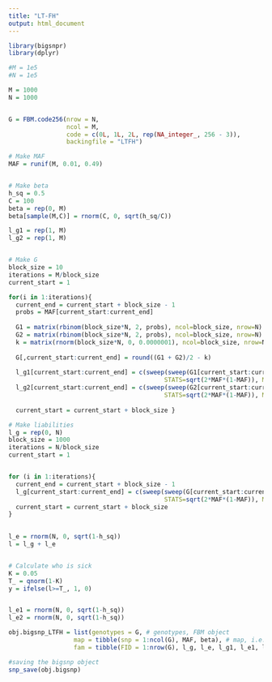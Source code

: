 ```yaml
---
title: "LT-FH"
output: html_document
---
```


```r
library(bigsnpr)
library(dplyr)

#M = 1e5
#N = 1e5

M = 1000
N = 1000


G = FBM.code256(nrow = N,
                ncol = M,
                code = c(0L, 1L, 2L, rep(NA_integer_, 256 - 3)),
                backingfile = "LTFH")


```





```r
# Make MAF
MAF = runif(M, 0.01, 0.49)


# Make beta
h_sq = 0.5
C = 100
beta = rep(0, M)
beta[sample(M,C)] = rnorm(C, 0, sqrt(h_sq/C))

l_g1 = rep(1, M)
l_g2 = rep(1, M)


# Make G
block_size = 10
iterations = M/block_size
current_start = 1

for(i in 1:iterations){
  current_end = current_start + block_size - 1
  probs = MAF[current_start:current_end]
  
  G1 = matrix(rbinom(block_size*N, 2, probs), ncol=block_size, nrow=N)
  G2 = matrix(rbinom(block_size*N, 2, probs), ncol=block_size, nrow=N)
  k = matrix(rnorm(block_size*N, 0, 0.0000001), ncol=block_size, nrow=N)
  
  G[,current_start:current_end] = round((G1 + G2)/2 - k)
  
  l_g1[current_start:current_end] = c(sweep(sweep(G1[current_start:current_end,], FUN = '-', STATS=2*MAF, MARGIN = 2), FUN='/',
                                           STATS=sqrt(2*MAF*(1-MAF)), MARGIN = 2)  %*% beta)
  l_g2[current_start:current_end] = c(sweep(sweep(G2[current_start:current_end,], FUN = '-', STATS=2*MAF, MARGIN = 2), FUN='/',
                                           STATS=sqrt(2*MAF*(1-MAF)), MARGIN = 2)  %*% beta)
  
  current_start = current_start + block_size }


```


```r
# Make liabilities
l_g = rep(0, N)
block_size = 1000
iterations = N/block_size
current_start = 1


for (i in 1:iterations){
  current_end = current_start + block_size - 1
  l_g[current_start:current_end] = c(sweep(sweep(G[current_start:current_end,], FUN = '-', STATS=2*MAF, MARGIN = 2), FUN='/',
                                           STATS=sqrt(2*MAF*(1-MAF)), MARGIN = 2)  %*% beta)
  current_start = current_start + block_size
}
  

l_e = rnorm(N, 0, sqrt(1-h_sq))
l = l_g + l_e


# Calculate who is sick
K = 0.05
T_ = qnorm(1-K)
y = ifelse(l>=T_, 1, 0)


l_e1 = rnorm(N, 0, sqrt(1-h_sq))
l_e2 = rnorm(N, 0, sqrt(1-h_sq))

```




```r

obj.bigsnp_LTFH = list(genotypes = G, # genotypes, FBM object
                  map = tibble(snp = 1:ncol(G), MAF, beta), # map, i.e. SNP info
                  fam = tibble(FID = 1:nrow(G), l_g, l_e, l_g1, l_e1, l_g2, l_e2)) # fam, i.e. info on individuals

#saving the bigsnp object
snp_save(obj.bigsnp)

```


